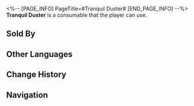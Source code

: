 <%-- [PAGE_INFO]
PageTitle=#Tranquil Duster#
[END_PAGE_INFO] --%>
{{Consumable Infobox
|id          = 408413
|image       = Item Tranquil Duster.png{{subst:void|<!--$UPLOAD:<<SpriteOutput/ItemFigures/408413.png>-<Item Tranquil Duster.png>-<Consumable Icons>>-->}}
|type        = Restorative Consumables
|rarity      = 2
|effect      = Upon use, the target ally immediately regenerates 30% of their Energy.
|description = A wooden duster. Before the activation of important ingenia such as the Matrix of Prescience, craftsmen of the Artisanship Commission will always invite the most qualified masters to perform a warding ceremony with their golden rods, which are dipped in purified water and scattered around the place. It is said that these kinds of rituals decrease ingenia malfunctions by 62.33%.
|effectType  = 
|effectType2 = 
|effectType3 = 
|recipe      = 
|source1     = [[Oldies Depot]]
|source2     = 
|source3     = 
}}
{{Description|''"Believe in science! the only purpose this serves is psychological comfort..."''<br />''"No, you're not getting it! This is seriously different!"''}}
'''Tranquil Duster''' is a consumable that the player can use.

==Sold By==
{{Shop Availability}}

==Other Languages==
{{Other Languages
|en   = Tranquil Duster
|zhs  = 清净拂尘
|zht  = 清淨拂塵
|ja   = 清浄の払子
|ko   = 청정한 먼지떨이
|es   = Plumero tranquilo
|fr   = Plumeau paisible
|ru   = Метёлка успокоения
|th   = Tranquil Duster
|vi   = Phất Trần Thanh Tẩy
|de   = Reinigender Fliegenwedel
|id   = Tranquil Duster
|pt   = Espanador Tranquilo
}}

==Change History==
{{Change History|1.5}}

==Navigation==
{{Consumable Navbox}}